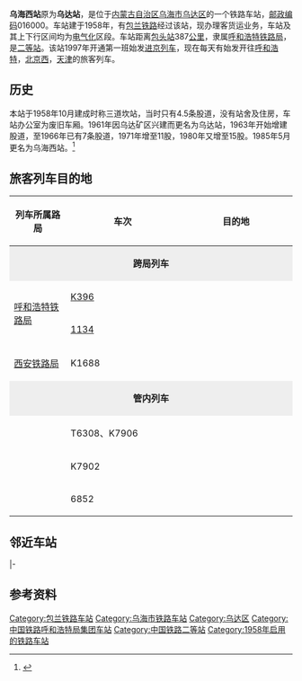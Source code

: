 {{noteTA
|1=zh-cn:始发车次; zh-hk:列車班次;
|2=zh-cn:车次; zh-hk:班次;
}}
{{Infobox China railway station
|车站名称 = 乌海西站
|图片 = Wuhaixi Railway Station (20060422095342).jpg
|图片介绍 = 乌海西站站牌（2006年）
|其他名称 = 三道坎站（1958-1961年）、乌达站（1961-1985年）<ref>{{cite news|url=http://www.wuhaidaily.com/news.aspx?id=75388|title=乌海西站的往事|publisher=乌海日报|date=2012-04-12|accessdate=2015-02-21|deadurl=yes|archiveurl=https://web.archive.org/web/20150220201155/http://www.wuhaidaily.com/news.aspx?id=75388|archivedate=2015-02-20}}</ref>
|车站名称拼音 = Wuhaixi<ref>按照售出车票上的写法</ref>
|英文名称 = Wuhaixi Railway Station<ref>{{Cite web |url=http://news.sina.com.cn/o/2012-09-18/080725196193.shtml |title=铁道部:火车站名含"东西南北"统一改用拼音 |accessdate=2015-07-27 |archive-date=2017-07-30 |archive-url=https://web.archive.org/web/20170730073100/http://news.sina.com.cn/o/2012-09-18/080725196193.shtml |dead-url=no }}</ref><ref>{{cite journal|author=铁道部运输局|journal=铁路客货运输专刊|year=2012|issue=4|title=关于明确铁路车站站名英文译法的通知 运营运调电[2012]1911号|pages=6}}</ref>
|车站代码 = 14759<ref>根据《中华人民共和国铁路车站代码》（GB/T10302-2010）</ref>
|电报码 = WXC
|拼音码 = WHX
|车站地址 = [[内蒙古自治区|内蒙古自治区]][[乌海市|乌海市]][[乌达区|乌达区]][[三道坎街道|三道坎街道]]
|坐标 = {{coord|39|27|16|N|106|44|2|E|display=inline,title}}
|归属 = [[呼和浩特铁路局|呼和浩特铁路局]][[乌海车务段|乌海车务段]]
|线路 = [[包兰铁路|包兰铁路]]、[[吉兰泰铁路|吉兰泰铁路]]
|车站等级 = [[二等站_(中国大陆)|二等站]]
}}
'''乌海西站'''原为'''乌达站'''，是位于[[内蒙古自治区|内蒙古自治区]][[乌海市|乌海市]][[乌达区|乌达区]]的一个铁路车站，[[邮政编码|邮政编码]]016000。车站建于1958年，有[[包兰铁路|包兰铁路]]经过该站，现办理客货运业务，车站及其上下行区间均为[[电气化|电气化]]区段。车站距离[[包头站|包头站]]387[[公里|公里]]，隶属[[呼和浩特铁路局|呼和浩特铁路局]]，是[[二等站_(中国大陆)|二等站]]。该站1997年开通第一班始发[[三进列车|进京列车]]，现在每天有始发开往[[呼和浩特站|呼和浩特]]，[[北京西站|北京西]]，[[天津站|天津]]的旅客列车。

== 历史 ==
本站于1958年10月建成时称三道坎站，当时只有4.5条股道，没有站舍及住房，车站办公室为废旧车厢。1961年因乌达矿区兴建而更名为乌达站，1963年开始增建股道，至1966年已有7条股道，1971年增至11股，1980年又增至15股。1985年5月更名为乌海西站。<ref>{{cite book|author=乌海市档案史志局|title=乌海市志|publisher=内蒙古人民出版社|year=1996|isbn=9787204031351}}</ref>

== 旅客列车目的地 ==
{| class="wikitable sortable" style="font-size: 90%"
!width=20% |列车所属路局
!车次
!目的地
|-
|style="background:#eee;" colspan="3"|<center>'''跨局列车'''</center>
|-
|rowspan=2|[[呼和浩特铁路局|呼和浩特铁路局]]
|[[K395/396次列车|K396]]
|{{站|北京西}}
|-
|[[1134/1135、1136/1133次列车|1134]]
|{{站|天津}}
|-
|[[西安铁路局|西安铁路局]]
|K1688
|{{站|西安}}
|-
|style="background:#eee;" colspan="3"|<center>'''管内列车'''</center>
|-
|rowspan=3|
|T6308、K7906
|{{站|呼和浩特}}
|-
|K7902
|{{站|包頭}}
|-
|6852
|{{站|包頭東}}
|}

==邻近车站==
{{start rail box|[[File:China_Railways.svg|16px]] [[中国铁路|中国铁路]]}}
{{s-inop|[[黄白茨站|黄白茨站]]|{{站|包头}}方向}}
{{s-line|[[包兰铁路|包兰铁路]]<br />← 11km 乌海西站 22km →}}
{{s-inop|[[惠农站|惠农站]]<br /><s>''[[梅勒站|梅勒站]]''</s>、<s>''[[落石滩站|落石滩站]]''</s>、<s>''[[正义关站|正义关站]]''</s>(已撤销)|{{站|兰州}}方向}}
|-
{{Terminus}}
{{s-line|[[吉兰泰铁路|吉兰泰铁路]]<br />{{0}}{{0}} {{0}}{{0}}{{0}}{{0}} 乌海西站 45km →}}
{{s-inop|[[黑沙土站|黑沙土站]]|{{站|吉兰泰}}方向}}
{{end box}}

==参考资料==
{{reflist}}

{{包兰铁路}}
{{吉兰泰铁路}}

[[Category:包兰铁路车站|Category:包兰铁路车站]]
[[Category:乌海市铁路车站|Category:乌海市铁路车站]]
[[Category:乌达区|Category:乌达区]]
[[Category:中国铁路呼和浩特局集团车站|Category:中国铁路呼和浩特局集团车站]]
[[Category:中国铁路二等站|Category:中国铁路二等站]]
[[Category:1958年启用的铁路车站|Category:1958年启用的铁路车站]]